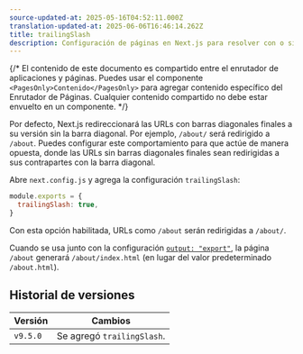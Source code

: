```yaml
---
source-updated-at: 2025-05-16T04:52:11.000Z
translation-updated-at: 2025-06-06T16:46:14.262Z
title: trailingSlash
description: Configuración de páginas en Next.js para resolver con o sin barra diagonal final.
---
```


{/* El contenido de este documento es compartido entre el enrutador de aplicaciones y páginas. Puedes usar el componente `<PagesOnly>Contenido</PagesOnly>` para agregar contenido específico del Enrutador de Páginas. Cualquier contenido compartido no debe estar envuelto en un componente. */}

Por defecto, Next.js redireccionará las URLs con barras diagonales finales a su versión sin la barra diagonal. Por ejemplo, `/about/` será redirigido a `/about`. Puedes configurar este comportamiento para que actúe de manera opuesta, donde las URLs sin barras diagonales finales sean redirigidas a sus contrapartes con la barra diagonal.

Abre `next.config.js` y agrega la configuración `trailingSlash`:

```js filename="next.config.js"
module.exports = {
  trailingSlash: true,
}
```

Con esta opción habilitada, URLs como `/about` serán redirigidas a `/about/`.

Cuando se usa junto con la configuración [`output: "export"`](/docs/app/building-your-application/deploying/static-exports), la página `/about` generará `/about/index.html` (en lugar del valor predeterminado `/about.html`).

## Historial de versiones

| Versión  | Cambios                |
| -------- | ---------------------- |
| `v9.5.0` | Se agregó `trailingSlash`. |